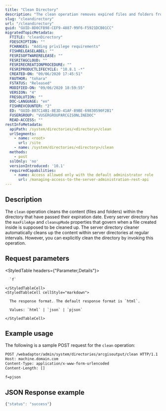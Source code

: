 ```yaml
---
title: "Clean Directory"
description: "The clean operation removes expired files and folders from the directory."
slug: "cleandirectory"
url: "/cleandirectory"
guid: "GUID-8D0CFB98-CEF9-4887-99F6-F5921DCB01CC"
migratedTopicMetadata:
  FTITLE: "cleanDirectory"
  FDESCRIPTION: ""
  FCHANGES: "Adding privilege requirements"
  FISHRELEASELABEL: ""
  FESRISOFTWARERELEASE: ""
  FESRITAGCLOUD: ""
  FESRIRECREATIONPROCEDURE: ""
  FESRIPRODUCTLIFECYCLE: "10.8.1 -*"
  CREATED-ON: "09/06/2020 17:45:51"
  FAUTHOR: "tohara"
  FSTATUS: "Released"
  MODIFIED-ON: "09/06/2020 18:59:55"
  VERSION: "4"
  FRESOLUTION: ""
  DOC-LANGUAGE: "en"
  FISHREVCOUNTER: "2"
  ED: "GUID-807C14B1-8E3D-41AF-89BE-69830590F2B1"
  FUSERGROUP: "VUSERGROUPARCGISONLINEDOC"
  READ-ACCESS: ""
restInfoMetadata:
  apiPath: /system/directories/<directory>/clean
  urlSegments:
    - name: <root>
      url: /site
    - name: /system/directories/<directory>/clean
  methods:
    - post
  sslOnly: 'no'
  versionIntroduced: '10.1'
  requiredCapabilities:
    - name: Access allowed only with the default administrator role
      url: /managing-access-to-the-server-administration-rest-api
---
```


## Description

The `clean` operation cleans the content (files and folders) within the directory that have passed their expiration date. Every server directory has the `maxFileAge` and `cleanupMode` properties that govern when a file created inside is supposed to be cleaned up. The server directory cleaner automatically cleans up the content within server directories at regular intervals. However, you can explicitly clean the directory by invoking this operation. 


##  Request parameters

<StyledTable headers={"Parameter,Details"}>
  <StyledTableRow>
    <StyledTableCell cellStyle="markdown">

      `f` 

    </StyledTableCell>
    <StyledTableCell cellStyle="markdown">

      The response format. The default response format is `html`.

      Values: `html` | `json` | `pjson`

    </StyledTableCell>
  </StyledTableRow>
</StyledTable>


## Example usage

The following is a sample POST request for the `clean` operation:

```markdown
POST /webadaptor/admin/system/directories/arcgisoutput/clean HTTP/1.1
Host: machine.domain.com
Content-Type: application/x-www-form-urlencoded
Content-Length: []

f=pjson
```

## JSON Response example

```javascript
{"status": "success"}
```